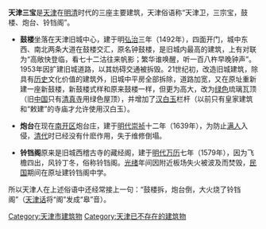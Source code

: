 {{unreferenced|time=2017-09-15T05:00:27+00:00}}
'''天津三宝'''是[[天津|天津]]在[[明朝|明]][[清代|清]]时代的三座主要建筑，天津俗语称“天津卫，三宗宝，鼓楼、炮台、铃铛阁”。

*'''鼓楼'''坐落在天津旧城中心，建于明[[弘治|弘治]]三年（1492年），四面开门，城中东西、南北两条大道在鼓楼交汇，原名钟鼓楼，是旧城内最高的建筑，上有对联为“高敞快登临，看七十二沽往来帆影；繁华谁唤醒，听一百八杵早晚钟声”。1953年因扩建旧城道路，以其妨碍交通被拆毁。21世纪初，改造旧城建筑，除具有[[历史|历史]]文化价值的建筑外，旧城中平房全部拆除，道路加宽，又在原址重新建一座新鼓楼，新鼓楼式样和原来鼓楼一样，但更为高大，改为[[绿色|绿色]]琉璃瓦顶（旧[[中国|中国]]只有[[清真寺|清真寺]]用绿色屋顶），并增加了[[汉白玉|汉白玉]]栏杆（以前只有皇家建筑和“敕建”的寺庙才允许使用汉白玉）。

*'''炮台'''在现在[[南开区|南开区]]炮台庄，建于[[明代|明代]][[崇祯|崇祯]]十二年（1639年），为防止[[满族|满人]]入侵，[[清代|清代]]时已经没有什麽作用，失于维修倒塌。

*'''铃铛阁'''原来是旧城西稽古寺的藏经阁，建于[[明代|明代]][[万历|万历]]七年（1579年），因为飞檐四出，风铃丁冬，俗称铃铛阁。[[光绪|光绪]]年间因附近板场失火被波及而焚毁，[[中華民國|民国]]期间在原址建铃铛阁中学。

所以天津人在上述俗语中还经常接上一句：“鼓楼拆，炮台倒，大火烧了铃铛阁”（[[天津话|天津话]]将“阁”发成“皋”音）。

[[Category:天津市建筑物|Category:天津市建筑物]]
[[Category:天津已不存在的建筑物|Category:天津已不存在的建筑物]]